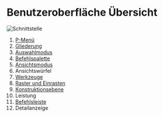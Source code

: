 # Benutzeroberfläche Übersicht

![Schnittstelle](/img/interface.png)

1. [P-Menü](./file-menu)
2. [Gliederung](./outliner)
3. [Auswahlmodus](./selection-mode)
4. [Befehlspalette](./command-palette)
5. [Ansichtsmodus](./view-mode)
6. Ansichtswürfel
7. [Werkzeuge](../tool)
8. [Raster und Einrasten](./grid-and-snap)
9. [Konstruktionsebene](./construction-plane)
10. Leistung
11. [Befehlsleiste](./command-bar)
12. Detailanzeige